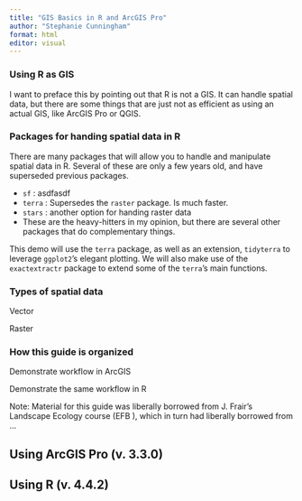 ```yaml
---
title: "GIS Basics in R and ArcGIS Pro"
author: "Stephanie Cunningham"
format: html
editor: visual
---
```


### Using R as GIS

I want to preface this by pointing out that R is not a GIS. It can handle spatial data, but there are some things that are just not as efficient as using an actual GIS, like ArcGIS Pro or QGIS.

### Packages for handing spatial data in R

There are many packages that will allow you to handle and manipulate spatial data in R. Several of these are only a few years old, and have superseded previous packages.

-   `sf` : asdfasdf
-   `terra` : Supersedes the `raster` package. Is much faster.
-   `stars` : another option for handing raster data
-   These are the heavy-hitters in my opinion, but there are several other packages that do complementary things.

This demo will use the `terra` package, as well as an extension, `tidyterra` to leverage `ggplot2`'s elegant plotting. We will also make use of the `exactextractr` package to extend some of the `terra`'s main functions.

### Types of spatial data

Vector

Raster

### How this guide is organized

Demonstrate workflow in ArcGIS

Demonstrate the same workflow in R

Note: Material for this guide was liberally borrowed from J. Frair's Landscape Ecology course (EFB ), which in turn had liberally borrowed from ...

## Using ArcGIS Pro (v. 3.3.0)

## Using R (v. 4.4.2)
